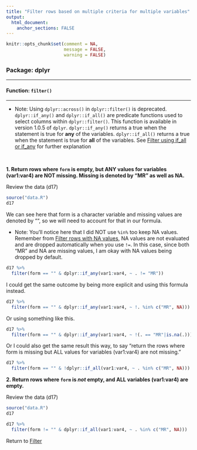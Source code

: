 ```yaml
---
title: "Filter rows based on multiple criteria for multiple variables"
output: 
  html_document:
    anchor_sections: FALSE
---
```


```r
knitr::opts_chunk$set(comment = NA,
                      message = FALSE,
                      warning = FALSE)
```


### Package: dplyr


---

#### Function: `filter()`

---

* Note: Using `dplyr::across()` in `dplyr::filter()` is deprecated. `dplyr::if_any()` and `dplyr::if_all()` are predicate functions used to select columns within `dplyr::filter()`. This function is available in version 1.0.5 of `dplyr`. `dplyr::if_any()` returns a true when the statement is true for **any** of the variables. `dplyr::if_all()` returns a true when the statement is true for **all** of the variables. See [Filter using if_all or if_any](https://cghlewis.github.io/data-wrangling-functions/filter-data/filter-rows-if.html) for further explanation

<br>

**1\. Return rows where `form` is empty, but ANY values for variables (var1:var4) are NOT missing. Missing is denoted by "MR" as well as NA.**

Review the data (d17)

```r

source("data.R")
d17

```

We can see here that form is a character variable and missing values are denoted by "", so we will need to account for that in our formula.

* Note: You'll notice here that I did NOT use `%in%` too keep NA values. Remember from [Filter rows with NA values](https://cghlewis.github.io/data-wrangling-functions/filter-data/filter-rows-na.html), NA values are not evaluated and are dropped automatically when you use `!=`. In this case, since both "MR" and NA are missing values, I am okay with NA values being dropped by default.


```r

d17 %>%
  filter(form == "" & dplyr::if_any(var1:var4, ~ . != "MR"))

```

I could get the same outcome by being more explicit and using this formula instead.

```r

d17 %>%
  filter(form == "" & dplyr::if_any(var1:var4, ~ !. %in% c("MR", NA)))

```

Or using something like this.

```r

d17 %>%
  filter(form == "" & dplyr::if_any(var1:var4, ~ !(. == "MR"|is.na(.))))

```

Or I could also get the same result this way, to say "return the rows where form is missing but ALL values for variables (var1:var4) are not missing."

```r

d17 %>%
  filter(form == "" & !dplyr::if_all(var1:var4, ~ . %in% c("MR", NA)))

```


**2\. Return rows where `form` is _not_ empty, and ALL variables (var1:var4) are empty.**

Review the data (d17)

```r

source("data.R")
d17

```


```r

d17 %>%
  filter(form != "" & dplyr::if_all(var1:var4, ~ . %in% c("MR", NA)))

```


Return to [Filter](https://github.com/Cghlewis/data-wrangling-functions/wiki/Filter)
